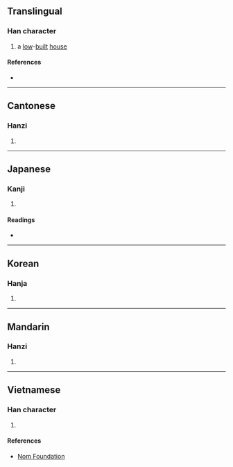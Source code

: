 {{character info/new}}
{{character info|0x2F88C}}
==Translingual==

===Han character===
{{Han char|rn=53|rad=广|as=08|sn=11|four=00246|canj=IHWJ|ids=⿸广卑}}

# a [[low]]-[[built]] [[house]]

====References====
* {{Han ref|kx=0347.060|dkj=09359|dj=0657.160|hdz=20889.020|uh=5EB3|ud=24243|bh=D54B|bd=54603}}

----

==Cantonese==

===Hanzi===
{{yue-hanzi|jyut=[[bei1]], [[pei5]]|y=bei1, pei5}}

# {{defn|lang=yue|sort=广08}}

----

==Japanese==

===Kanji===
{{ja-kanji|grade=|rs=广08}}

# {{defn|lang=ja|sort=广08}}

====Readings====
* {{ja-readings|on=[[ひ]] (hi), [[び]] (bi)|kun=[[ひくい]] (hikui)}}

----

==Korean==

===Hanja===
{{ko-hanja|hangeul=비|rv=bi|mr=pi}}

# {{defn|lang=ko|sort=广08}}

----

==Mandarin==

===Hanzi===
{{cmn-hanzi|pin=[[bì]] ([[bi4]])|wg=pi<sup>4</sup>}}

# {{defn|lang=cmn|sort=广08}}

----

==Vietnamese==

===Han character===
{{vi-readings|rs=广08|hanviet=ty}}

# {{defn|lang=vi|sort=广08}}

====References====
* [http://nomfoundation.org/common/nom_details.php?codepoint=5eb3 Nom Foundation]